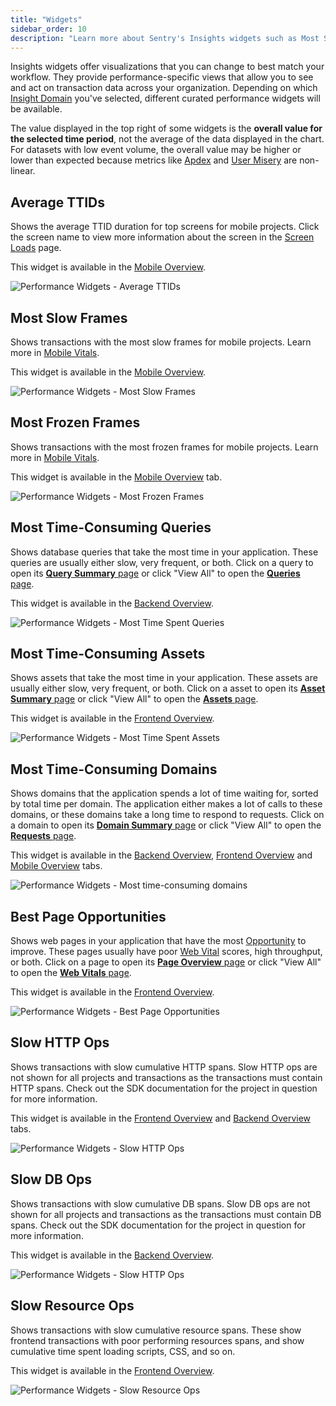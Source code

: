 ```yaml
---
title: "Widgets"
sidebar_order: 10
description: "Learn more about Sentry's Insights widgets such as Most Slow Frames, Most Time-Consuming Queries, and Slow HTTP Ops, and how they can be used to surface performance insights in your applications."
---
```


Insights widgets offer visualizations that you can change to best match your workflow. They provide performance-specific views that allow you to see and act on transaction data across your organization.
Depending on which [Insight Domain](http://localhost:3000/product/insights/) you've selected, different curated performance widgets will be available.

<Alert>

The value displayed in the top right of some widgets is the **overall value for the selected time period**, not the average of the data displayed in the chart. For datasets with low event volume, the overall value may be higher or lower than expected because metrics like [Apdex](/product/insights/overview/metrics/#apdex) and [User Misery](/product/insights/overview/metrics/#user-misery) are non-linear.

</Alert>

## Average TTIDs

Shows the average TTID duration for top screens for mobile projects. Click the screen name to view more information about the screen in the [Screen Loads](/product/insights/mobile/mobile-vitals/screen-loads/) page.

This widget is available in the [Mobile Overview](/product/insights/mobile/).

![Performance Widgets - Average TTIDs](./img/widgets_average_ttids.png)

## Most Slow Frames

Shows transactions with the most slow frames for mobile projects. Learn more in [Mobile Vitals](/product/insights/mobile/mobile-vitals).

This widget is available in the [Mobile Overview](/product/insights/mobile/).

![Performance Widgets - Most Slow Frames](./img/widgets_most_slow_frames.png)

## Most Frozen Frames

Shows transactions with the most frozen frames for mobile projects. Learn more in [Mobile Vitals](/product/insights/mobile/mobile-vitals).

This widget is available in the [Mobile Overview](/product/insights/mobile) tab.

![Performance Widgets - Most Frozen Frames](./img/widgets_most_frozen_frames.png)

## Most Time-Consuming Queries

Shows database queries that take the most time in your application. These queries are usually either slow, very frequent, or both. Click on a query to open its [**Query Summary** page](/product/insights/queries#query-summary-page) or click "View All" to open the [**Queries** page](/product/insights/queries#queries-page).

This widget is available in the [Backend Overview](/product/insights/backend/).

![Performance Widgets - Most Time Spent Queries](./img/widgets_most_time_spent_queries.png)

## Most Time-Consuming Assets

Shows assets that take the most time in your application. These assets are usually either slow, very frequent, or both. Click on a asset to open its [**Asset Summary** page](/product/insights/frontend/assets#asset-summary-page) or click "View All" to open the [**Assets** page](/product/insights/frontend/assets#assets-page).

This widget is available in the [Frontend Overview](/product/insights/frontend/).

![Performance Widgets - Most Time Spent Assets](./img/widgets_most_time_spent_assets.png)

## Most Time-Consuming Domains

Shows domains that the application spends a lot of time waiting for, sorted by total time per domain. The application either makes a lot of calls to these domains, or these domains take a long time to respond to requests. Click on a domain to open its [**Domain Summary** page](/product/insights/requests#domain-summary-page) or click "View All" to open the [**Requests** page](/product/insights/requests#requests-page).

This widget is available in the [Backend Overview](/product/insights/backend/), [Frontend Overview](/product/insights/frontend/) and [Mobile Overview](/product/insights/mobile/) tabs.

![Performance Widgets - Most time-consuming domains](./img/widgets_most_time_consuming_domains.png)

## Best Page Opportunities

Shows web pages in your application that have the most [Opportunity](/product/insights/web-vitals/#opportunity) to improve. These pages usually have poor [Web Vital](/product/insights/web-vitals/) scores, high throughput, or both. Click on a page to open its [**Page Overview** page](/product/insights/web-vitals/#page-overview) or click "View All" to open the [**Web Vitals** page](/product/insights/web-vitals/#web-vitals-page).

This widget is available in the [Frontend Overview](/product/insights/frontend/).

![Performance Widgets - Best Page Opportunities](./img/widgets_best_page_opportunities.png)

## Slow HTTP Ops

Shows transactions with slow cumulative HTTP spans. Slow HTTP ops are not shown for all projects and transactions as the transactions must contain HTTP spans. Check out the SDK documentation for the project in question for more information.

This widget is available in the [Frontend Overview](/product/insights/frontend/) and [Backend Overview](/product/insights/backend/) tabs.

![Performance Widgets - Slow HTTP Ops](./img/widgets_slow_http_ops.png)

## Slow DB Ops

Shows transactions with slow cumulative DB spans. Slow DB ops are not shown for all projects and transactions as the transactions must contain DB spans. Check out the SDK documentation for the project in question for more information.

This widget is available in the [Backend Overview](/product/insights/backend/).

![Performance Widgets - Slow HTTP Ops](./img/widgets_slow_db_ops.png)

## Slow Resource Ops

Shows transactions with slow cumulative resource spans. These show frontend transactions with poor performing resources spans, and show cumulative time spent loading scripts, CSS, and so on.

This widget is available in the [Frontend Overview](/product/insights/frontend/).

![Performance Widgets - Slow Resource Ops](./img/widgets_slow_resource_ops.png)
